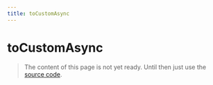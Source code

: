 ```yaml
---
title: toCustomAsync
---
```


# toCustomAsync

> The content of this page is not yet ready. Until then just use the [source code](https://github.com/fabian-hiller/valibot/blob/main/library/src/transformations/toCustom/toCustomAsync.ts).
